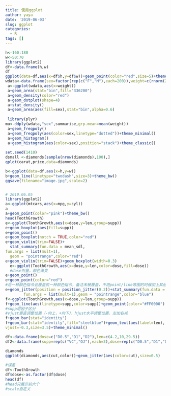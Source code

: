 ```yaml
---
title: 使用ggplot
author: yaya
date: '2019-06-03'
slug: ggplot
categories:
  - R
tags: []
---
```

```r
h<-160:180
w<-50:70
library(ggplot2)
df<-data.frame(h,w)
df
ggplot(data=df,aes(x=df$h,y=df$w))+geom_point(color="red",size=5)+theme_bw()+geom_line(color="blue")
wdata<-data.frame(sex=factor(rep(c("F","M"),each=200)),weight=c(rnorm(200,55),rnorm(200,58)))
 a<-ggplot(wdata,aes(x=weight))
 a+geom_area(stat="bin",fill="336200")
 a+geom_density(color="red")
 a+geom_dotplot(shape=4)
 a+stat_density()
 a+geom_area(aes(fill=sex),stat="bin",alpha=0.6)
 
 library(plyr)
mu<-ddply(wdata,"sex",summarise,grp.mean=mean(weight)) 
 a+geom_freqpoly()
 a+geom_freqpoly(aes(color=sex,linetype="dotted"))+theme_minimal()
 a+geom_histogram()
 a+geom_histogram(aes(color=sex),position="stack")+theme_classic()
 
set.seed(1410)
dsmall <-diamonds[sample(nrow(diamonds),100),]
qplot(carat,price,data=diamonds)

b<-ggplot(data=df,aes(x=h,y=w))
b+geom_line(linetype="twodash",size=3)+theme_bw()
ggsave(filename="image.jpg",scale=2)


# 2019.06.05
library(ggplot2)
a<-ggplot(mtcars,aes(x=mpg,y=cyl))
a
a+geom_point(color="pink")+theme_bw()
head(ToothGrowth)
e<-ggplot(ToothGrowth,aes(x=dose,y=len,group=supp))
e+geom_boxplot(aes(fill=supp))
e+geom_point()
e+geom_boxplot(notch = TRUE,color="red")
e+geom_violin(trim=FALSE)+
  stat_summary(fun.data = mean_sdl,
fun.args = list(mult=1),
  geom = "pointrange",color="red")
e+geom_violin(trim=FALSE)+geom_boxplot(width=0.3)
  e<-ggplot(ToothGrowth,aes(x=dose,y=len,color=dose,fill=dose))
  #dose剂量，颜色渐变
e+geom_point() 
e+geom_point(color="red")  
#后一种颜色指令会覆盖前一种颜色指令，备注未被覆盖，不用point/line等图的时候加上其他的geom_XX会会恢复本色
e+geom_jitter(position = position_jitter(0.2))+stat_summary(fun.data = "mean_sdl",
        fun.args = list(mult=1),geom = "pointrange",color="blue")
f<-ggplot(ToothGrowth,aes(x=dose,y=len,group=supp))
f+geom_line(aes(linetype=supp,color=supp))+geom_point(color="#FF0000")
#supp用因子区分
#vjust垂直调整位置（-向上，+向下），hjust水平调整位置，左加右减
f+geom_bar(stat="identity")
f+geom_bar(stat="identity",fill="steelblue")+geom_text(aes(label=len),
vjust=-0.3,size=3.5)+theme_minimal()

df<-data.frame(dose=c("D0.5","D1","D2"),len=c(4.2,10,29.5))
df2<-data.frame(supp=rep(c("VC","OJ"),each=3),dose=rep(c("D0.5","D1","D2"),2),len=c(6.8,15,33,4.2,10,29.5))

diamonds
ggplot(diamonds,aes(cut,color))+geom_jitter(aes(color=cut),size=0.5)
 
#误差
df<-ToothGrowth
df$dose<-as.factor(df$dose)
head(df)
#head只展示前六个
#scale自定义

```


